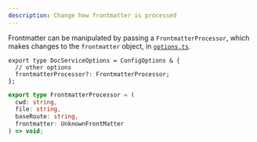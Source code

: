 ```yaml
---
description: Change how frontmatter is processed
---
```


Frontmatter can be manipulated by passing a `FrontmatterProcessor`, which makes changes to the `frontmatter` object, in [`options.ts`](/configuration).

```tsx
export type DocServiceOptions = ConfigOptions & {
  // other options
  frontmatterProcessor?: FrontmatterProcessor;
};
```

```ts
export type FrontmatterProcessor = (
  cwd: string,
  file: string,
  baseRoute: string,
  frontmatter: UnknownFrontMatter
) => void;
```
